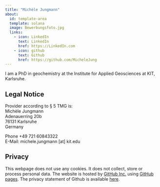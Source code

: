 ```yaml
---
title: "Michèle Jungmann"
about:
  id: template-area
  template: solana
  image: Bewerbungsfoto.jpg
  links:
    - icon: LinkedIn
      text: LinkedIn
      href: https://LinkedIn.com
    - icon: github
      text: Github
      href: https://github.com/MicheleJung
---
```


:::{#template-area}

I am a PhD in geochemistry at the Institute for Applied Geosciences at KIT, Karlsruhe. 

:::

## Legal Notice

Provider according to § 5 TMG is:  
Michèle Jungmann  
Adenauerring 20b  
76131 Karlsruhe  
Germany  

Phone +49 721 60843322  
E-Mail: michele.jungmann [at] kit.edu

## Privacy

This webpage does not use any cookies. It does not collect, store or process personal data. The website is hosted by [GitHub Inc.](https://github.com/){target="_blank"} using [GitHub pages](https://docs.github.com/en/pages/getting-started-with-github-pages/about-github-pages){target="_blank"}. The privacy statement of Github is available [here](https://docs.github.com/en/site-policy/privacy-policies/github-privacy-statement){target="_blank"}. 
